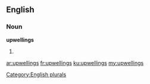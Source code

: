 ==English==

===Noun===
'''upwellings'''

# {{plural of|upwelling}}

[[Category:English plurals]]

[[ar:upwellings]]
[[fr:upwellings]]
[[ku:upwellings]]
[[my:upwellings]]